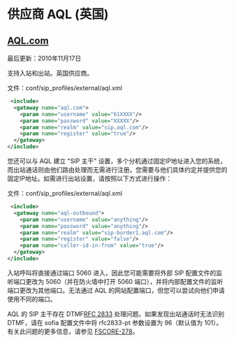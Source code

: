 # 供应商 AQL (英国)

## [AQL.com](http://AQL.com)

最后更新：2010年11月17日

支持入站和出站。英国供应商。

文件：conf/sip\_profiles/external/aql.xml

```xml
 <include>
  <gateway name="aql.com">
    <param name="username" value="61XXXX"/>
    <param name="password" value="XXXXX"/>
    <param name="realm" value="sip.aql.com"/>
    <param name="register" value="true"/>
  </gateway>
</include> 
```

您还可以与 AQL 建立 "SIP 主干" 设置，多个分机通过固定IP地址进入您的系统，而出站通话则由他们路由处理而无需进行注册。您需要与他们具体约定并提供您的固定IP地址。如需进行出站设置，请按照以下方式进行操作：

文件：conf/sip\_profiles/external/aql.xml

```xml
 <include>
  <gateway name="aql-outbound">
    <param name="username" value="anything"/>
    <param name="password" value="anything"/>
    <param name="realm" value="sip-border1.aql.com"/>
    <param name="register" value="false"/>
    <param name="caller-id-in-from" value="true"/>
  </gateway>
</include> 
```

入站呼叫将直接通过端口 5060 进入，因此您可能需要将外部 SIP 配置文件的监听端口更改为 5060（并在防火墙中打开 5060 端口），并将内部配置文件的监听端口更改为其他端口。无法通过 AQL 的网站配置端口，但您可以尝试向他们申请使用不同的端口。

AQL 的 SIP 主干存在 DTMF[RFC 2833](https://tools.ietf.org/html/rfc2833) 处理问题。如果发现出站通话时无法识别 DTMF，请在 sofia 配置文件中将 rfc2833-pt 参数设置为 96（默认值为 101）。有关此问题的更多信息，请参见 [FSCORE-278](http://jira.freeswitch.org/browse/FSCORE-278)。